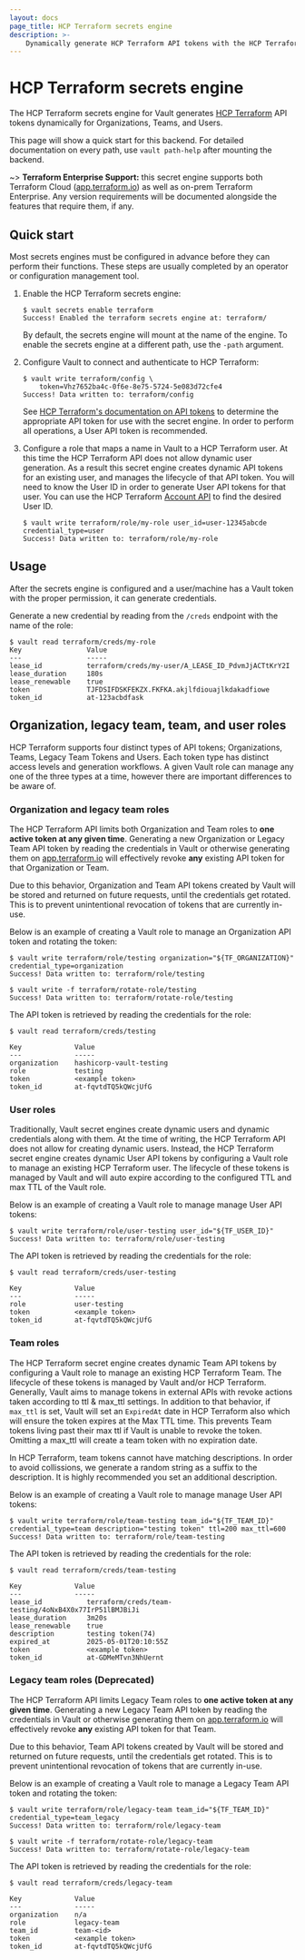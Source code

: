 ```yaml
---
layout: docs
page_title: HCP Terraform secrets engine
description: >-
    Dynamically generate HCP Terraform API tokens with the HCP Terraform secrets engine plugin.
---
```


# HCP Terraform secrets engine

The HCP Terraform secrets engine for Vault generates
[HCP Terraform](https://cloud.hashicorp.com/products/terraform)
API tokens dynamically for Organizations, Teams, and Users.

This page will show a quick start for this backend. For detailed documentation
on every path, use `vault path-help` after mounting the backend.

~> **Terraform Enterprise Support:** this secret engine supports both Terraform
Cloud ([app.terraform.io](https://app.terraform.io/session)) as well as on-prem
Terraform Enterprise. Any version requirements will be documented alongside the
features that require them, if any.

## Quick start

Most secrets engines must be configured in advance before they can perform their
functions. These steps are usually completed by an operator or configuration
management tool.

1.  Enable the HCP Terraform secrets engine:

    ```shell-session
    $ vault secrets enable terraform
    Success! Enabled the terraform secrets engine at: terraform/
    ```

    By default, the secrets engine will mount at the name of the engine. To
    enable the secrets engine at a different path, use the `-path` argument.

2.  Configure Vault to connect and authenticate to HCP Terraform:

    ```shell-session
    $ vault write terraform/config \
        token=Vhz7652ba4c-0f6e-8e75-5724-5e083d72cfe4
    Success! Data written to: terraform/config
    ```

    See [HCP Terraform's documentation on API
    tokens](/terraform/cloud-docs/users-teams-organizations/api-tokens)
    to determine the appropriate API token for use with the secret engine. In
    order to perform all operations, a User API token is recommended.

3.  Configure a role that maps a name in Vault to a HCP Terraform user. At
    this time the HCP Terraform API does not allow dynamic user generation. As
    a result this secret engine creates dynamic API tokens for an existing user,
    and manages the lifecycle of that API token. You will need to know the User
    ID in order to generate User API tokens for that user. You can use the
    HCP Terraform [Account
    API](/terraform/cloud-docs/api-docs/account) to find the
    desired User ID.

    ```shell-session
    $ vault write terraform/role/my-role user_id=user-12345abcde credential_type=user
    Success! Data written to: terraform/role/my-role
    ```

## Usage

After the secrets engine is configured and a user/machine has a Vault token with
the proper permission, it can generate credentials.

Generate a new credential by reading from the `/creds` endpoint with the name
of the role:

```shell-session
$ vault read terraform/creds/my-role
Key                Value
---                -----
lease_id           terraform/creds/my-user/A_LEASE_ID_PdvmJjACTtKrY2I
lease_duration     180s
lease_renewable    true
token              TJFDSIFDSKFEKZX.FKFKA.akjlfdiouajlkdakadfiowe
token_id           at-123acbdfask
```

## Organization, legacy team, team, and user roles

HCP Terraform supports four distinct types of API tokens; Organizations,
Teams, Legacy Team Tokens and Users. Each token type has distinct access levels 
and generation workflows. A given Vault role can manage any one of the 
three types at a time, however there are important differences to be aware of.

### Organization and legacy team roles

The HCP Terraform API limits both Organization and Team roles to **one active
token at any given time**. Generating a new Organization or Legacy Team API token by
reading the credentials in Vault or otherwise generating them on
[app.terraform.io](https://app.terraform.io/session) will effectively revoke **any**
existing API token for that Organization or Team.

Due to this behavior, Organization and Team API tokens created by Vault will be
stored and returned on future requests, until the credentials get rotated. This
is to prevent unintentional revocation of tokens that are currently in-use.

Below is an example of creating a Vault role to manage an Organization
API token and rotating the token:

```shell-session
$ vault write terraform/role/testing organization="${TF_ORGANIZATION}" credential_type=organization
Success! Data written to: terraform/role/testing

$ vault write -f terraform/rotate-role/testing
Success! Data written to: terraform/rotate-role/testing
```

The API token is retrieved by reading the credentials for the role:

```
$ vault read terraform/creds/testing

Key             Value
---             -----
organization    hashicorp-vault-testing
role            testing
token           <example token>
token_id        at-fqvtdTQ5kQWcjUfG
```

### User roles

Traditionally, Vault secret engines create dynamic users and dynamic credentials
along with them. At the time of writing, the HCP Terraform API does not allow
for creating dynamic users. Instead, the HCP Terraform secret engine creates
dynamic User API tokens by configuring a Vault role to manage an existing
HCP Terraform user. The lifecycle of these tokens is managed by Vault and
will auto expire according to the configured TTL and max TTL of the Vault
role.

Below is an example of creating a Vault role to manage manage User API tokens:

```shell-session
$ vault write terraform/role/user-testing user_id="${TF_USER_ID}"
Success! Data written to: terraform/role/user-testing
```

The API token is retrieved by reading the credentials for the role:

```
$ vault read terraform/creds/user-testing

Key             Value
---             -----
role            user-testing
token           <example token>
token_id        at-fqvtdTQ5kQWcjUfG
```

### Team roles

The HCP Terraform secret engine creates dynamic Team API tokens by 
configuring a Vault role to manage an existing HCP Terraform Team. 
The lifecycle of these tokens is managed by Vault and/or HCP Terraform.
Generally, Vault aims to manage tokens in external APIs with revoke actions
taken according to ttl & max_ttl settings. In addition to that behavior,
if `max_ttl` is set, Vault will set an `ExpiredAt` date in HCP Terraform also
which will ensure the token expires at the Max TTL time. This prevents Team tokens
living past their max ttl if Vault is unable to revoke the token. Omitting a 
max_ttl will create a team token with no expiration date.

In HCP Terraform, team tokens cannot have matching descriptions. In order to avoid
collissions, we generate a random string as a suffix to the description. It is
highly recommended you set an additional description.

Below is an example of creating a Vault role to manage manage User API tokens:

```shell-session
$ vault write terraform/role/team-testing team_id="${TF_TEAM_ID}" credential_type=team description="testing token" ttl=200 max_ttl=600
Success! Data written to: terraform/role/team-testing
```

The API token is retrieved by reading the credentials for the role:

```
$ vault read terraform/creds/team-testing

Key             Value
---             -----
lease_id           terraform/creds/team-testing/4oNxB4X0x77IrP51lBMJBiJi
lease_duration     3m20s
lease_renewable    true
description        testing token(74)
expired_at         2025-05-01T20:10:55Z
token              <example token>
token_id           at-GDMeMTvn3NhUernt
```

### Legacy team roles (Deprecated)

The HCP Terraform API limits Legacy Team roles to **one active
token at any given time**. Generating a new Legacy Team API token by
reading the credentials in Vault or otherwise generating them on
[app.terraform.io](https://app.terraform.io/session) will effectively revoke **any**
existing API token for that Team.

Due to this behavior, Team API tokens created by Vault will be stored and
returned on future requests, until the credentials get rotated. This
is to prevent unintentional revocation of tokens that are currently in-use.

Below is an example of creating a Vault role to manage a Legacy Team API token and
rotating the token:

```shell-session
$ vault write terraform/role/legacy-team team_id="${TF_TEAM_ID}" credential_type=team_legacy
Success! Data written to: terraform/role/legacy-team

$ vault write -f terraform/rotate-role/legacy-team
Success! Data written to: terraform/rotate-role/legacy-team
```

The API token is retrieved by reading the credentials for the role:

```
$ vault read terraform/creds/legacy-team

Key             Value
---             -----
organization    n/a
role            legacy-team
team_id         team-<id>
token           <example token>
token_id        at-fqvtdTQ5kQWcjUfG
```
